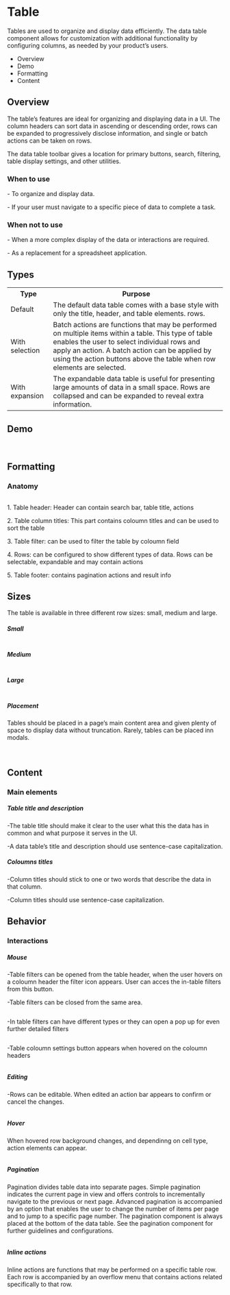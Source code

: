 <div class="main">
  <div class="title-wrapper">
    <h1 class="title">Table</h1>
  </div>
  <div class="intro">
    <p>
      Tables are used to organize and display data efficiently. The data table component allows for customization with
      additional functionality by configuring columns, as needed by your product’s users.
    </p>
    <ul>
      <li>Overview</li>
      <li>Demo</li>
      <li>Formatting</li>
      <li>Content</li>
    </ul>
  </div>
  <div class="overview">
    <h2>Overview</h2>
    <p>
      The table’s features are ideal for organizing and displaying data in a UI. The column headers can sort data in
      ascending or descending order, rows can be expanded to progressively disclose information, and single or batch
      actions can be taken on rows.
    </p>
    <p>
      The data table toolbar gives a location for primary buttons, search, filtering, table display settings, and other
      utilities.
    </p>
  </div>
  <div class="wtu">
    <h3>When to use</h3>
    <p>
      - To organize and display data.
    </p>
    <p>
      - If your user must navigate to a specific piece of data to complete a task.
    </p>
  </div>
  <div class="wtnu">
    <h3>When not to use</h3>
    <p>
      - When a more complex display of the data or interactions are required.
    </p>
    <p>
      - As a replacement for a spreadsheet application.
    </p>

  </div>
  <div class="types">
    <h2>Types</h2>
    <table>
      <tr>
        <th>Type</th>
        <th>Purpose</th>
      </tr>
      <tr>
        <td>Default</td>
        <td>
          The default data table comes with a base style with only the title, header, and table elements. rows.
        </td>
      </tr>
      <tr>
        <td>With selection</td>
        <td>
          Batch actions are functions that may be performed on multiple items within a table. This type of table enables
          the user to select individual rows and apply an action. A batch action can be applied by using the action
          buttons above the table when row elements are selected.
        </td>
      </tr>
      <tr>
        <td>With expansion</td>
        <td>
          The expandable data table is useful for presenting large amounts of data in a small space. Rows are collapsed
          and can be expanded to reveal extra information.
        </td>
      </tr>
    </table>
  </div>
  <div class="demo">
    <h2>Demo</h2>
    <img src="../assets/img/docs_table_1.png" alt=""/>
    <img src="../assets/img/docs_table_2.png" alt=""/>
  </div>
  <div class="formatting">
    <h2>Formatting</h2>
    <h3>Anatomy</h3>
    <img src="../assets/img/docs_table_3.png" alt=""/>
    <p>
      1. Table header: Header can contain search bar, table title, actions
    </p>
    <p>
      2. Table column titles: This part contains coloumn titles and can be used to sort the table
    </p>
    <p>
      3. Table filter: can be used to filter the table by coloumn field
    </p>
    <p>
      4. Rows: can be configured to show different types of data. Rows can be selectable, expandable and may contain
      actions
    </p>
    <p>
      5. Table footer: contains pagination actions and result info
    </p>
  </div>
  <div class="sizes">
    <h2>Sizes</h2>
    <p>The table is available in three different row sizes: small, medium and large.</p>
    <h5>Small</h5>
    <img src="../assets/img/docs_table_4.png" alt=""/>
    <h5>Medium</h5>
    <img src="../assets/img/docs_table_5.png" alt=""/>
    <h5>Large</h5>
    <img src="../assets/img/docs_table_6.png" alt=""/>
    <h5>Placement</h5>
    <p>
      Tables should be placed in a page’s main content area and given plenty of space to display data without
      truncation. Rarely, tables can be placed inn modals.
    </p>
    <img src="../assets/img/docs_table_7.png" alt=""/>
    <img src="../assets/img/docs_table_8.png" alt=""/>
    <img src="../assets/img/docs_table_9.png" alt=""/>
    <img src="../assets/img/docs_table_9_1.png" alt=""/>
  </div>
  <div class="content">
    <h2>Content</h2>
    <h3>Main elements</h3>
    <h5>Table title and description</h5>
    <p>
      -The table title should make it clear to the user what this the data has in common and what purpose it serves in
      the UI.
    </p>
    <p>
      -A data table’s title and description should use sentence-case capitalization.
    </p>
    <h5>Coloumns titles</h5>
    <p>
      -Column titles should stick to one or two words that describe the data in that column.
    </p>
    <p>
      -Column titles should use sentence-case capitalization.
    </p>
  </div>
  <div class="behavior">
    <h2>Behavior</h2>
    <h3>Interactions</h3>
    <h5>Mouse</h5>
    <p>
      -Table filters can be opened from the table header, when the user hovers on a coloumn header the filter icon
      appears. User can acces the in-table filters from this button.
    </p>
    <p>-Table filters can be closed from the same area.</p>
    <img src="../assets/img/docs_table_10.png" alt=""/>
    <p>-In table filters can have different types or they can open a pop up for even further detailed filters</p>
    <img src="../assets/img/docs_table_11.png" alt=""/>
    <p>-Table coloumn settings button appears when hovered on the coloumn headers</p>
    <img src="../assets/img/docs_table_12.png" alt=""/>
    <h5>Editing</h5>
    <p>-Rows can be editable. When edited an action bar appears to confirm or cancel the changes.</p>
    <img src="../assets/img/docs_table_13.png" alt=""/>
    <h5>Hover</h5>
    <p>When hovered row background changes, and dependinng on cell type, action elements can appear.</p>
    <img src="../assets/img/docs_table_14.png" alt=""/>
    <h5>Pagination</h5>
    <p>
      Pagination divides table data into separate pages. Simple pagination indicates the current page in view and offers
      controls to incrementally navigate to the previous or next page. Advanced pagination is accompanied by an option
      that enables the user to change the number of items per page and to jump to a specific page number. The pagination
      component is always placed at the bottom of the data table. See the pagination component for further guidelines
      and configurations.
    </p>
    <img src="../assets/img/docs_table_15.png" alt=""/>
    <h5>Inline actions</h5>
    <p>
      Inline actions are functions that may be performed on a specific table row. Each row is accompanied by an
      overflow menu that contains actions related specifically to that row.
    </p>
    <img src="../assets/img/docs_table_16.png" alt=""/>
  </div>
</div>
